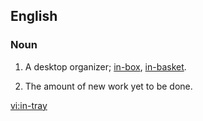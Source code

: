 ==English==

===Noun===
{{en-noun}}

# {{UK|Ireland}} A desktop organizer; [[in-box]], [[in-basket]].
# {{by extension}} The amount of new work yet to be done.

[[vi:in-tray]]